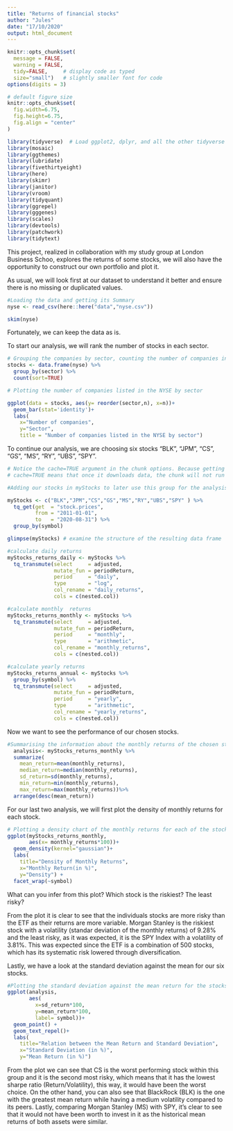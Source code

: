 ```yaml
---
title: "Returns of financial stocks"
author: "Jules"
date: "17/10/2020"
output: html_document
---
```


```r
knitr::opts_chunk$set(
  message = FALSE, 
  warning = FALSE, 
  tidy=FALSE,     # display code as typed
  size="small")   # slightly smaller font for code
options(digits = 3)

# default figure size
knitr::opts_chunk$set(
  fig.width=6.75, 
  fig.height=6.75,
  fig.align = "center"
)
```


```r
library(tidyverse)  # Load ggplot2, dplyr, and all the other tidyverse packages
library(mosaic)
library(ggthemes)
library(lubridate)
library(fivethirtyeight)
library(here)
library(skimr)
library(janitor)
library(vroom)
library(tidyquant)
library(ggrepel)
library(gggenes)
library(scales)
library(devtools)
library(patchwork)
library(tidytext)
```

This project, realized in collaboration with my study group at London Business Schoo, explores the returns of some stocks, we will also have the opportunity to construct our own portfolio and plot it.

As usual, we will look first at our dataset to understand it better and ensure there is no missing or duplicated values.

```r

#Loading the data and getting its Summary
nyse <- read_csv(here::here("data","nyse.csv"))

skim(nyse)
```
Fortunately, we can keep the data as is. 

To start our analysis, we will rank the number of stocks in each sector. 
```r

# Grouping the companies by sector, counting the number of companies in each sector and arranging the data in descending order  
stocks <- data.frame(nyse) %>% 
  group_by(sector) %>%
  count(sort=TRUE)

# Plotting the number of companies listed in the NYSE by sector

ggplot(data = stocks, aes(y= reorder(sector,n), x=n))+
  geom_bar(stat='identity')+
  labs(
    x="Number of companies", 
    y="Sector", 
    title = "Number of companies listed in the NYSE by sector")


```

To continue our analysis, we are choosing six stocks "BLK", "JPM", "CS", "GS", "MS", "RY", "UBS", "SPY". 
```r
# Notice the cache=TRUE argument in the chunk options. Because getting data is time consuming, 
# cache=TRUE means that once it downloads data, the chunk will not run again next time you knit your Rmd

#Adding our stocks in myStocks to later use this group for the analysis

myStocks <- c("BLK","JPM","CS","GS","MS","RY","UBS","SPY" ) %>%
  tq_get(get  = "stock.prices",
         from = "2011-01-01",
         to   = "2020-08-31") %>%
  group_by(symbol) 

glimpse(myStocks) # examine the structure of the resulting data frame
```

```r
#calculate daily returns
myStocks_returns_daily <- myStocks %>%
  tq_transmute(select     = adjusted, 
               mutate_fun = periodReturn, 
               period     = "daily", 
               type       = "log",
               col_rename = "daily_returns",
               cols = c(nested.col))  

#calculate monthly  returns
myStocks_returns_monthly <- myStocks %>%
  tq_transmute(select     = adjusted, 
               mutate_fun = periodReturn, 
               period     = "monthly", 
               type       = "arithmetic",
               col_rename = "monthly_returns",
               cols = c(nested.col)) 

#calculate yearly returns
myStocks_returns_annual <- myStocks %>%
  group_by(symbol) %>%
  tq_transmute(select     = adjusted, 
               mutate_fun = periodReturn, 
               period     = "yearly", 
               type       = "arithmetic",
               col_rename = "yearly_returns",
               cols = c(nested.col))
```

Now we want to see the performance of our chosen stocks.
```r

#Summarising the information about the monthly returns of the chosen stocks and calculating the min,max, median, mean and SD for each of the companies
  analysis<- myStocks_returns_monthly %>%
  summarize(
    mean_return=mean(monthly_returns),
    median_return=median(monthly_returns),
    sd_return=sd(monthly_returns),
    min_return=min(monthly_returns),
    max_return=max(monthly_returns))%>%
  arrange(desc(mean_return))

```

For our last two analysis, we will first plot the density of monthly returns for each stock.
```r

# Plotting a density chart of the monthly returns for each of the stocks
ggplot(myStocks_returns_monthly, 
       aes(x= monthly_returns*100))+
  geom_density(kernel="gaussian")+
  labs(
    title="Density of Monthly Returns", 
    x="Monthly Return(in %)", 
    y="Density") + 
  facet_wrap(~symbol)

```

What can you infer from this plot? Which stock is the riskiest? The least risky?

From the plot it is clear to see that the individuals stocks are more risky than the ETF as their returns are more variable. Morgan Stanley is the riskiest stock with a volatility (standar deviation of the monthly returns) of 9.28% and the least risky, as it was expected, it is the SPY Index with a volatility of 3.81%. This was expected since the ETF is a combination of 500 stocks, which has its systematic risk lowered through diversification.

Lastly, we have a look at the standard deviation against the mean for our six stocks.

```r

#Plotting the standard deviation against the mean return for the stocks chosen 
ggplot(analysis, 
       aes(
         x=sd_return*100, 
         y=mean_return*100,
         label= symbol))+
  geom_point() + 
  geom_text_repel()+ 
  labs(
    title="Relation between the Mean Return and Standard Deviation", 
    x="Standard Deviation (in %)",
    y="Mean Return (in %)")

```


From the plot we can see that CS is the worst performing stock within this group and it is the second most risky, which means that it has the lowest sharpe ratio (Return/Volatility), this way, it would have been the worst choice. On the other hand, you can also see that BlackRock (BLK) is the one with the greatest mean return while having a medium volatility compared to its peers. Lastly, comparing Morgan Stanley (MS) with SPY, it's clear to see that it would not have been worth to invest in it as the historical mean returns of both assets were similar.
